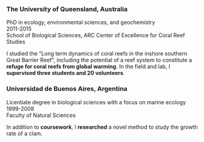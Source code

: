 ### The University of Queensland, Australia

PhD in ecology, environmental sciences, and geochemistry  
2011-2015  
School of Biological Sciences, ARC Center of Excellence for Coral Reef Studies  

I studied the "Long term dynamics of coral reefs in the inshore southern Great Barrier Reef", including the potential of a reef system  to constitute a __refuge  for coral reefs from global warming__. In the field and lab, I __supervised three students and 20 volunteers__.

### Universidad de Buenos Aires, Argentina

Licentiate degree in biological sciences with a focus on marine ecology  
1999-2008  
Faculty of Natural Sciences  

In addition to __coursework__, I __researched__ a novel method to study the growth rate of a clam.

